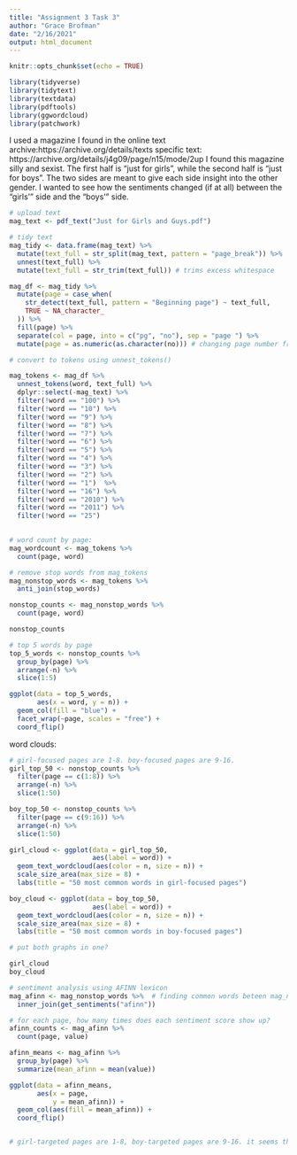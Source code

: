 ```yaml
---
title: "Assignment 3 Task 3"
author: "Grace Brofman"
date: "2/16/2021"
output: html_document
---
```


```r
knitr::opts_chunk$set(echo = TRUE)
```

```r
library(tidyverse)
library(tidytext)
library(textdata)
library(pdftools)
library(ggwordcloud)
library(patchwork)
```
I used a magazine I found in the online text archive:https://archive.org/details/texts
specific text: https://archive.org/details/j4g09/page/n15/mode/2up
I found this magazine silly and sexist. The first half is "just for girls", while the second half is "just for boys". The two sides are meant to give each side insight into the other gender. I wanted to see how the sentiments changed (if at all) between the "girls'" side and the "boys'" side.
```r
# upload text
mag_text <- pdf_text("Just for Girls and Guys.pdf")

# tidy text
mag_tidy <- data.frame(mag_text) %>% 
  mutate(text_full = str_split(mag_text, pattern = "page_break")) %>%   # breaks at "page_break"
  unnest(text_full) %>% 
  mutate(text_full = str_trim(text_full)) # trims excess whitespace

mag_df <- mag_tidy %>% 
  mutate(page = case_when(
    str_detect(text_full, pattern = "Beginning page") ~ text_full,
    TRUE ~ NA_character_
  )) %>% 
  fill(page) %>% 
  separate(col = page, into = c("pg", "no"), sep = "page ") %>% 
  mutate(page = as.numeric(as.character(no))) # changing page number from character to numberic in new column

```

```r
# convert to tokens using unnest_tokens()

mag_tokens <- mag_df %>% 
  unnest_tokens(word, text_full) %>% 
  dplyr::select(-mag_text) %>% 
  filter(!word == "100") %>% 
  filter(!word == "10") %>% 
  filter(!word == "9") %>% 
  filter(!word == "8") %>% 
  filter(!word == "7") %>% 
  filter(!word == "6") %>% 
  filter(!word == "5") %>% 
  filter(!word == "4") %>% 
  filter(!word == "3") %>% 
  filter(!word == "2") %>% 
  filter(!word == "1")  %>% 
  filter(!word == "16") %>% 
  filter(!word == "2010") %>% 
  filter(!word == "2011") %>%
  filter(!word == "25")
  

# word count by page:
mag_wordcount <- mag_tokens %>% 
  count(page, word)

# remove stop words from mag_tokens
mag_nonstop_words <- mag_tokens %>% 
  anti_join(stop_words)

nonstop_counts <- mag_nonstop_words %>% 
  count(page, word)

nonstop_counts

# top 5 words by page
top_5_words <- nonstop_counts %>% 
  group_by(page) %>% 
  arrange(-n) %>% 
  slice(1:5)

ggplot(data = top_5_words,
       aes(x = word, y = n)) +
  geom_col(fill = "blue") +
  facet_wrap(~page, scales = "free") +
  coord_flip()


```
word clouds:
```r
# girl-focused pages are 1-8. boy-focused pages are 9-16.
girl_top_50 <- nonstop_counts %>% 
  filter(page == c(1:8)) %>% 
  arrange(-n) %>% 
  slice(1:50)

boy_top_50 <- nonstop_counts %>% 
  filter(page == c(9:16)) %>% 
  arrange(-n) %>% 
  slice(1:50)

girl_cloud <- ggplot(data = girl_top_50,
                     aes(label = word)) +
  geom_text_wordcloud(aes(color = n, size = n)) +
  scale_size_area(max_size = 8) +
  labs(title = "50 most common words in girl-focused pages")

boy_cloud <- ggplot(data = boy_top_50,
                     aes(label = word)) +
  geom_text_wordcloud(aes(color = n, size = n)) +
  scale_size_area(max_size = 8) +
  labs(title = "50 most common words in boy-focused pages")

# put both graphs in one?

girl_cloud
boy_cloud

```

```r
# sentiment analysis using AFINN lexicon 
mag_afinn <- mag_nonstop_words %>%  # finding common words beteen mag_nonstop_words and afinn lexicon
  inner_join(get_sentiments("afinn"))

# for each page, how many times does each sentiment score show up?
afinn_counts <- mag_afinn %>% 
  count(page, value)

afinn_means <- mag_afinn %>% 
  group_by(page) %>% 
  summarize(mean_afinn = mean(value))

ggplot(data = afinn_means,
       aes(x = page,
           y = mean_afinn)) +
  geom_col(aes(fill = mean_afinn)) +
  coord_flip()


# girl-targeted pages are 1-8, boy-targeted pages are 9-16. it seems that in general, the boy-targeted pages are associated with a higher positivity than the girl-targeted pages
```


